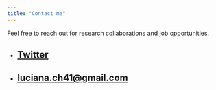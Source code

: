 ```yaml
---
title: "Contact me"
---
```


Feel free to reach out for research collaborations and job opportunities. 

- ## [Twitter](https://twitter.com/LucianaChavezR1)
- ## [luciana.ch41@gmail.com](luciana.ch41@gmail.com)